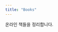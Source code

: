 ```yaml
---
title: "Books"
---
```


온라인 책들을 정리합니다.

```{=typst}
#set par(justify: true)

== Background
In the case of glaciers, fluid dynamics principles can be used to understand how the movement and behavior of the ice is influenced by factors such as temperature, pressure, and the presence of other fluids (such as water).
```
